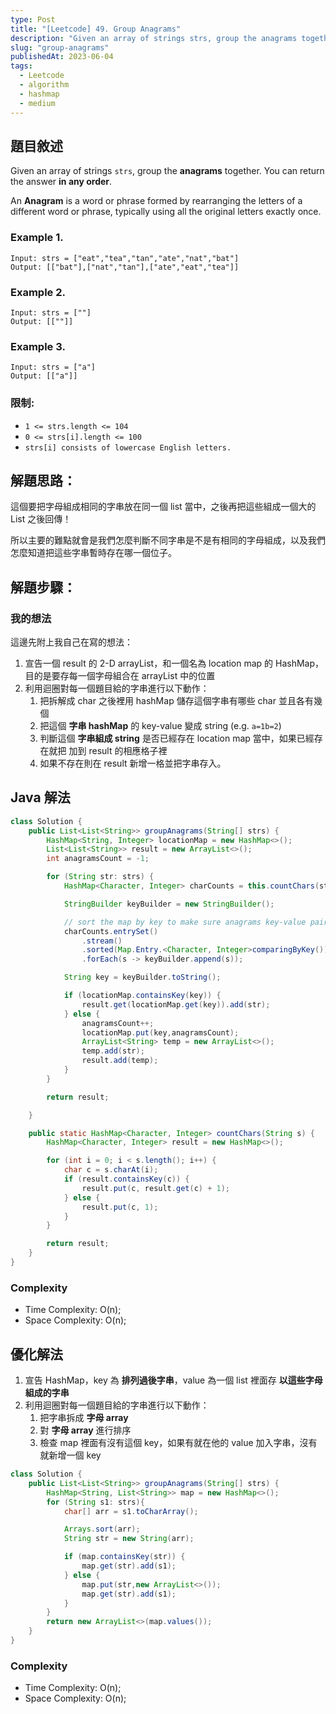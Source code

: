 ```yaml
---
type: Post
title: "[Leetcode] 49. Group Anagrams"
description: "Given an array of strings strs, group the anagrams together. You can return the answer in any order."
slug: "group-anagrams"
publishedAt: 2023-06-04
tags:
  - Leetcode
  - algorithm
  - hashmap
  - medium
---
```


## 題目敘述

Given an array of strings `strs`, group the **anagrams** together. You can return the answer **in any order**.

An **Anagram** is a word or phrase formed by rearranging the letters of a different word or phrase, typically using all the original letters exactly once.

### Example 1.

```
Input: strs = ["eat","tea","tan","ate","nat","bat"]
Output: [["bat"],["nat","tan"],["ate","eat","tea"]]
```

### Example 2.

```
Input: strs = [""]
Output: [[""]]
```

### Example 3.

```
Input: strs = ["a"]
Output: [["a"]]
```

### 限制:

- `1 <= strs.length <= 104`
- `0 <= strs[i].length <= 100`
- `strs[i] consists of lowercase English letters.`

## 解題思路：

這個要把字母組成相同的字串放在同一個 list 當中，之後再把這些組成一個大的 List 之後回傳！

所以主要的難點就會是我們怎麼判斷不同字串是不是有相同的字母組成，以及我們怎麼知道把這些字串暫時存在哪一個位子。

## 解題步驟：

### 我的想法

這邊先附上我自己在寫的想法：

1. 宣告一個 result 的 2-D arrayList，和一個名為 location map 的 HashMap，目的是要存每一個字母組合在 arrayList 中的位置
2. 利用迴圈對每一個題目給的字串進行以下動作：
   1. 把拆解成 char 之後裡用 hashMap 儲存這個字串有哪些 char 並且各有幾個
   2. 把這個 **字串 hashMap** 的 key-value 變成 string (e.g. `a=1b=2`)
   3. 判斷這個 **字串組成 string** 是否已經存在 location map 當中，如果已經存在就把 加到 result 的相應格子裡
   4. 如果不存在則在 result 新增一格並把字串存入。

## Java 解法

```java
class Solution {
    public List<List<String>> groupAnagrams(String[] strs) {
        HashMap<String, Integer> locationMap = new HashMap<>();
        List<List<String>> result = new ArrayList<>();
        int anagramsCount = -1;

        for (String str: strs) {
            HashMap<Character, Integer> charCounts = this.countChars(str);

            StringBuilder keyBuilder = new StringBuilder();

            // sort the map by key to make sure anagrams key-value pair will be ordered in the same way
            charCounts.entrySet()
                .stream()
                .sorted(Map.Entry.<Character, Integer>comparingByKey())
                .forEach(s -> keyBuilder.append(s));

            String key = keyBuilder.toString();

            if (locationMap.containsKey(key)) {
                result.get(locationMap.get(key)).add(str);
            } else {
                anagramsCount++;
                locationMap.put(key,anagramsCount);
                ArrayList<String> temp = new ArrayList<>();
                temp.add(str);
                result.add(temp);
            }
        }

        return result;

    }

    public static HashMap<Character, Integer> countChars(String s) {
        HashMap<Character, Integer> result = new HashMap<>();

        for (int i = 0; i < s.length(); i++) {
            char c = s.charAt(i);
            if (result.containsKey(c)) {
                result.put(c, result.get(c) + 1);
            } else {
                result.put(c, 1);
            }
        }

        return result;
    }
}
```

### Complexity

- Time Complexity: O(n);
- Space Complexity: O(n);

## 優化解法

1. 宣告 HashMap，key 為 **排列過後字串**，value 為一個 list 裡面存 **以這些字母組成的字串**
2. 利用迴圈對每一個題目給的字串進行以下動作：
   1. 把字串拆成 **字母 array**
   2. 對 **字母 array** 進行排序
   3. 檢查 map 裡面有沒有這個 key，如果有就在他的 value 加入字串，沒有就新增一個 key

```java
class Solution {
    public List<List<String>> groupAnagrams(String[] strs) {
        HashMap<String, List<String>> map = new HashMap<>();
        for (String s1: strs){
            char[] arr = s1.toCharArray();

            Arrays.sort(arr);
            String str = new String(arr);

            if (map.containsKey(str)) {
                map.get(str).add(s1);
            } else {
                map.put(str,new ArrayList<>());
                map.get(str).add(s1);
            }
        }
        return new ArrayList<>(map.values());
    }
}
```

### Complexity

- Time Complexity: O(n);
- Space Complexity: O(n);
